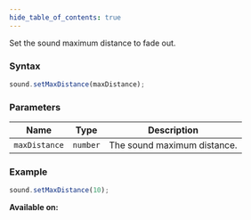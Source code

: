 ```yaml
---
hide_table_of_contents: true
---
```



Set the sound maximum distance to fade out.

### Syntax

```js
sound.setMaxDistance(maxDistance);
```

### Parameters

| Name          | Type     | Description                 |
| ------------- | -------- | --------------------------- |
| `maxDistance` | `number` | The sound maximum distance. |

### Example

```js
sound.setMaxDistance(10);
```

**Available on:** <ClientTag />
